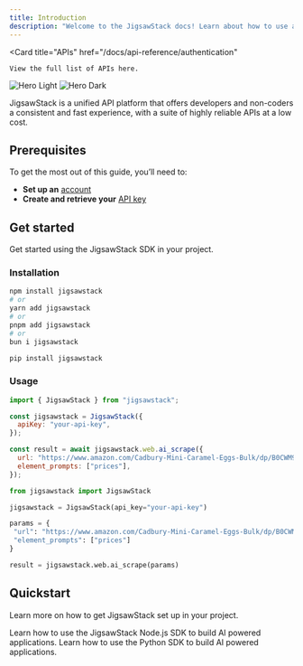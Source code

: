 ```yaml
---
title: Introduction
description: "Welcome to the JigsawStack docs! Learn about how to use and integrate it in your services and application."
---
```

 <Card
    title="APIs"
    href="/docs/api-reference/authentication"
  >
    View the full list of APIs here.
  </Card>

<img className="block dark:hidden" src="/images/banner.png" alt="Hero Light" />
<img className="hidden dark:block" src="/images/banner.png" alt="Hero Dark" />

JigsawStack is a unified API platform that offers developers and non-coders a consistent and fast experience, with a suite of highly reliable APIs at a low cost.

## Prerequisites

To get the most out of this guide, you’ll need to:

- **Set up an** [account](https://jigsawstack.com/dashboard)
- **Create and retrieve your** [API key](https://jigsawstack.com/dashboard)

## Get started

Get started using the JigsawStack SDK in your project.

### Installation

<CodeGroup>

```bash node.js
npm install jigsawstack
# or
yarn add jigsawstack
# or
pnpm add jigsawstack
# or 
bun i jigsawstack
```

```bash python
pip install jigsawstack
```

</CodeGroup>

### Usage

<CodeGroup>

```javascript node.js
import { JigsawStack } from "jigsawstack";

const jigsawstack = JigsawStack({
  apiKey: "your-api-key",
});

const result = await jigsawstack.web.ai_scrape({
  url: "https://www.amazon.com/Cadbury-Mini-Caramel-Eggs-Bulk/dp/B0CWM99G5W",
  element_prompts: ["prices"],
});
```

```py python
from jigsawstack import JigsawStack

jigsawstack = JigsawStack(api_key="your-api-key")

params = {
 "url": "https://www.amazon.com/Cadbury-Mini-Caramel-Eggs-Bulk/dp/B0CWM99G5W",
 "element_prompts": ["prices"]
}

result = jigsawstack.web.ai_scrape(params)
```

</CodeGroup>

## Quickstart

Learn more on how to get JigsawStack set up in your project.

<CardGroup cols={2}>
  <Card
    title="Node.js Quickstart"
    icon="js"
    href="/docs/quick-start/node/introduction"
  >
    Learn how to use the JigsawStack Node.js SDK to build AI powered
    applications.
  </Card>
  <Card
    title="Python Quickstart"
    icon="python"
    href="/docs/quick-start/python/introduction"
  >
    Learn how to use the Python SDK to build AI powered applications.
  </Card>
</CardGroup>
